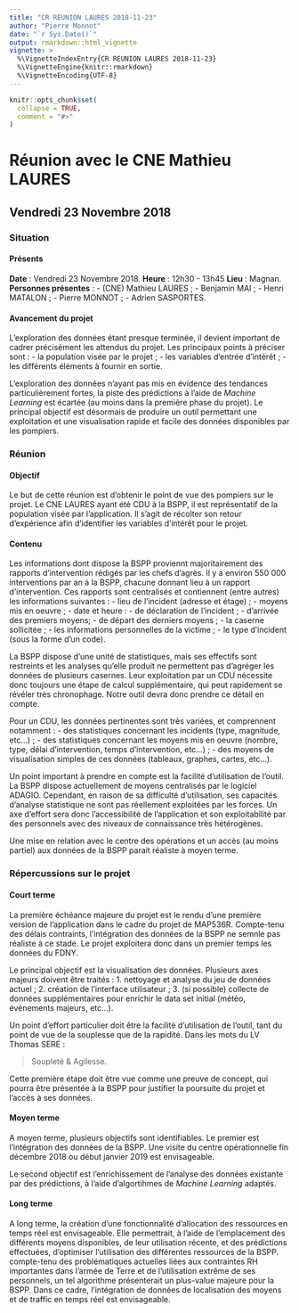 ```yaml
---
title: "CR REUNION LAURES 2018-11-23"
author: "Pierre Monnot"
date: "`r Sys.Date()`"
output: rmarkdown::html_vignette
vignette: >
  %\VignetteIndexEntry{CR REUNION LAURES 2018-11-23}
  %\VignetteEngine{knitr::rmarkdown}
  %\VignetteEncoding{UTF-8}
---
```


```r
knitr::opts_chunk$set(
  collapse = TRUE,
  comment = "#>"
)
```

# Réunion avec le CNE Mathieu LAURES
## Vendredi 23 Novembre 2018

### Situation

#### Présents

**Date** : Vendredi 23 Novembre 2018.
**Heure** : 12h30 - 13h45
**Lieu** : Magnan.
**Personnes présentes** : 
- \(CNE) Mathieu LAURES ;
- Benjamin MAI ;
- Henri MATALON ;
- Pierre MONNOT ;
- Adrien SASPORTES.

#### Avancement du projet

L'exploration des données étant presque terminée, il devient important de cadrer précisément les attendus du projet. Les principaux points à préciser sont :
- la population visée par le projet ;
- les variables d'entrée d'intérêt ;
- les différents éléments à fournir en sortie.

L'exploration des données n'ayant pas mis en évidence des tendances particulièrement fortes, la piste des prédictions à l'aide de *Machine Learning* est écartée (au moins dans la première phase du projet). Le principal objectif est désormais de produire un outil permettant une exploitation et une visualisation rapide et facile des données disponibles par les pompiers.

### Réunion

#### Objectif

Le but de cette réunion est d'obtenir le point de vue des pompiers sur le projet. Le CNE LAURES ayant été CDU à la BSPP, il est représentatif de la population visée par l'application. Il s'agit de récolter son retour d'expérience afin d'identifier les variables d'intérêt pour le projet.

#### Contenu

Les informations dont dispose la BSPP proviennt majoritairement des rapports d'intervention rédigés par les chefs d'agrès. Il y a environ 550 000 interventions par an à la BSPP, chacune donnant lieu à un rapport d'intervention. Ces rapports sont centralisés et contiennent (entre autres) les informations suivantes :
- lieu de l'incident (adresse et étage) ;
- moyens mis en oeuvre ;
- date et heure :
  - de déclaration de l'incident ;
  - d'arrivée des premiers moyens;
  - de départ des derniers moyens ;
- la caserne sollicitée ;
- les informations personnelles de la victime ;
- le type d'incident (sous la forme d'un code).

La BSPP dispose d'une unité de statistiques, mais ses effectifs sont restreints et les analyses qu'elle produit ne permettent pas d'agréger les données de plusieurs casernes. Leur exploitation par un CDU nécessite donc toujours une étape de calcul supplémentaire, qui peut rapidement se révéler très chronophage. Notre outil devra donc prendre ce détail en compte.

Pour un CDU, les données pertinentes sont très variées, et comprennent notamment :
- des statistiques concernant les incidents (type, magnitude, etc...) ;
- des statistiques concernant les moyens mis en oeuvre (nombre, type, délai d'intervention, temps d'intervention, etc...) ;
- des moyens de visualisation simples de ces données (tableaux, graphes, cartes, etc...).

Un point important à prendre en compte est la facilité d'utilisation de l'outil. La BSPP dispose actuellement de moyens centralisés par le logiciel ADAGIO. Cependant, en raison de sa difficulté d'utilisation, ses capacités d'analyse statistique ne sont pas réellement exploitées par les forces. Un axe d'effort sera donc l'accessibilité de l'application et son exploitabilité par des personnels avec des niveaux de connaissance très hétérogènes.

Une mise en relation avec le centre des opérations et un accès (au moins partiel) aux données de la BSPP parait réaliste à moyen terme.

### Répercussions sur le projet

#### Court terme

La première échéance majeure du projet est le rendu d'une première version de l'application dans le cadre du projet de MAP536R. Compte-tenu des délais contraints, l'intégration des données de la BSPP ne semnle pas réaliste à ce stade. Le projet exploitera donc dans un premier temps les données du FDNY.

Le principal objectif est la visualisation des données. Plusieurs axes majeurs doivent être traités :
1. nettoyage et analyse du jeu de données actuel ;
2. création de l'interface utilisateur ;
3. \(si possible) collecte de données supplémentaires pour enrichir le data set initial (météo, événements majeurs, etc...).

Un point d'effort particulier doit être la facilité d'utilisation de l'outil, tant du point de vue de la souplesse que de la rapidité. Dans les mots du LV Thomas SERE :

> Soupleté & Agilesse.

Cette première étape doit être vue comme une preuve de concept, qui pourra être présentée à la BSPP pour justifier la poursuite du projet et l'accès à ses données.

#### Moyen terme

A moyen terme, plusieurs objectifs sont identifiables. Le premier est l'intégration des données de la BSPP. Une visite du centre opérationnelle fin décembre 2018 ou début janvier 2019 est envisageable. 

Le second objectif est l'enrichissement de l'analyse des données existante par des prédictions, à l'aide d'algortihmes de *Machine Learning* adaptés.

#### Long terme

A long terme, la création d'une fonctionnalité d'allocation des ressources en temps réel est envisageable. Elle permettrait, à l'aide de l'emplacement des différents moyens disponibles, de leur utilisation récente, et des prédictions effectuées, d'optimiser l'utilisation des différentes ressources de la BSPP. compte-tenu des problématiques actuelles liées aux contraintes RH importantes dans l'armée de Terre et de l'utilisation extrême de ses personnels, un tel algorithme présenterait un plus-value majeure pour la BSPP. Dans ce cadre, l'intégration de données de localisation des moyens et de traffic en temps réel est envisageable.
